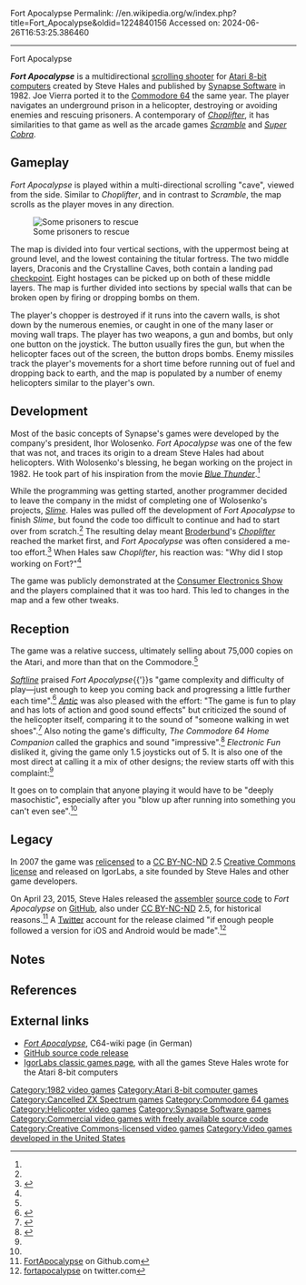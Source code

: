 Fort Apocalypse
Permalink: //en.wikipedia.org/w/index.php?title=Fort_Apocalypse&oldid=1224840156
Accessed on: 2024-06-26T16:53:25.386460



------
Fort Apocalypse
{{Short description|1982 video game}}
{{Infobox video game
|title = Fort Apocalypse
|image = Fort apocalypse fair use.jpg
|caption= UK edition. Cover art by Tim Boxell.
|developer = [[Synapse Software]]
|programmer = '''Atari 8-bit'''<br>Steve Hales<br>'''Commodore 64'''<br>Joe Vierra
|designer = Steve Hales
|publisher = Synapse Software<br>[[U.S. Gold]]
|engine = 
|released = 1982
|genre = [[Scrolling shooter]]
|modes = [[Single-player video game|Single-player]]
|platforms = [[Atari 8-bit]], [[Commodore 64]]
}}

'''''Fort Apocalypse''''' is a multidirectional [[scrolling shooter]] for [[Atari 8-bit computers]] created by Steve Hales and published by [[Synapse Software]] in 1982. Joe Vierra ported it to the [[Commodore 64]] the same year. The player navigates an underground prison in a helicopter, destroying or avoiding enemies and rescuing prisoners. A contemporary of ''[[Choplifter]]'', it has similarities to that game as well as the arcade games ''[[Scramble (video game)|Scramble]]'' and ''[[Super Cobra]]''.

== Gameplay ==
''Fort Apocalypse'' is played within a multi-directional scrolling "cave", viewed from the side. Similar to ''Choplifter'', and in contrast to ''Scramble'', the map scrolls as the player moves in any direction.

[[Image:Fort Apocalypse A800 ingame.png|left|thumb|Some prisoners to rescue]]

The map is divided into four vertical sections, with the uppermost being at ground level, and the lowest containing the titular fortress. The two middle layers, Draconis and the Crystalline Caves, both contain a landing pad [[checkpoint (video games)|checkpoint]]. Eight hostages can be picked up on both of these middle layers. The map is further divided into sections by special walls that can be broken open by firing or dropping bombs on them.

The player's chopper is destroyed if it runs into the cavern walls, is shot down by the numerous enemies, or caught in one of the many laser or moving wall traps. The player has two weapons, a gun and bombs, but only one button on the joystick. The button usually fires the gun, but when the helicopter faces out of the screen, the button drops bombs. Enemy missiles track the player's movements for a short time before running out of fuel and dropping back to earth, and the map is populated by a number of enemy helicopters similar to the player's own.

==Development==
Most of the basic concepts of Synapse's games were developed by the company's president, Ihor Wolosenko. ''Fort Apocalypse'' was one of the few that was not, and traces its origin to a dream Steve Hales had about helicopters. With Wolosenko's blessing, he began working on the project in 1982. He took part of his inspiration from the movie ''[[Blue Thunder]]''.<ref name=halcyon/>

While the programming was getting started, another programmer decided to leave the company in the midst of completing one of Wolosenko's projects, ''[[Slime (video game)|Slime]]''. Hales was pulled off the development of ''Fort Apocalypse'' to finish ''Slime'', but found the code too difficult to continue and had to start over from scratch.<ref name=halcyon/> The resulting delay meant [[Broderbund]]'s ''[[Choplifter]]'' reached the market first, and ''Fort Apocalypse'' was often considered a me-too effort.<ref>{{cite web |url=http://atarihq.com/reviews/atari8/fort_apocalypse.html  |title=AGH Atari 8-Bit Computer Review: Fort Apocalypse |website=AGH}}</ref> When Hales saw ''Choplifter'', his reaction was: "Why did I stop working on Fort?"<ref name=halcyon/>

The game was publicly demonstrated at the [[Consumer Electronics Show]]{{efn|Hales says this was the 1983 show, which took place in January. This would appear to suggest the actual release was later, or that this led to a second version.}} and the players complained that it was too hard. This led to changes in the map and a few other tweaks.

==Reception==
The game was a relative success, ultimately selling about 75,000 copies on the Atari, and more than that on the Commodore.<ref name=halcyon/>

''[[Softline (magazine)|Softline]]'' praised ''Fort Apocalypse''{{'}}s "game complexity and difficulty of play—just enough to keep you coming back and progressing a little further each time".<ref name="christie19831112">{{cite news | url=http://www.cgwmuseum.org/galleries/index.php?year=1983&pub=6&id=14 | title=Synapse Takes Off | work=Softline | date=Nov–Dec 1983 | accessdate=29 July 2014 | author=Christie, Andrew | pages=21}}</ref> ''[[Antic (magazine)|Antic]]'' was also pleased with the effort: "The game is fun to play and has lots of action and good sound effects" but criticized the sound of the helicopter itself, comparing it to the sound of "someone walking in wet shoes".<ref>{{cite journal |first= Roy |last=Wolford |url=http://www.atarimagazines.com/v2n5/productreviews.html |title= Ft. Apocalypse |journal=Antic |date=August 1983 }}</ref> Also noting the game's difficulty, ''The Commodore 64 Home Companion'' called the graphics and sound "impressive".<ref name=C64HC>{{cite web|url=https://archive.org/stream/The_Commodore_64_Home_Companion#page/n177/mode/2up|first=George | last = Beekman | title=Sirius Software |work=The Commodore 64 Home Companion|year=1984|access-date=August 19, 2016|pages=176–177}}</ref> ''Electronic Fun'' disliked it, giving the game only 1.5 joysticks out of 5. It is also one of the most direct at calling it a mix of other designs; the review starts off with this complaint:<ref name=efun/>

{{quote|What happens when you mix ''Defender'', ''Scramble'' and ''Chopper Rescue'' together, and put them out as one game? About the same thing as mixing ice cream, spaghetti and steak. By themselves they're each terrific, but when mixed together they make something that you don't even want to think about. This is what happened in ''Fort Apocalypse''.<ref name=efun>{{cite journal |first=Paul |last=Backer |url=https://archive.org/details/Electronic_Fun_with_Computer_Games_Vol_01_No_09_1983-07_Fun_Games_Publishing_US |journal=Electronic Fun with Computer & Games |date=August 1983 |page=65 |title=Fort Apocalypse}}</ref>}}

It goes on to complain that anyone playing it would have to be "deeply masochistic", especially after you "blow up after running into something you can't even see".<ref name=efun/>

==Legacy==
In 2007 the game was [[Software relicensing|relicensed]] to a [[CC BY-NC-ND]] 2.5 [[Creative Commons license]] and released on IgorLabs, a site founded by Steve Hales and other game developers.

On April 23, 2015, Steve Hales released the [[assembly language|assembler]] [[source code]] to ''Fort Apocalypse'' on [[GitHub]], also under [[CC BY-NC-ND]] 2.5, for historical reasons.<ref>[https://github.com/heyigor/FortApocalypse FortApocalypse] on Github.com</ref> A [[Twitter]] account for the release claimed "if enough people followed a version for iOS and Android would be made".<ref>[https://twitter.com/fortapocalypse fortapocalypse] on twitter.com</ref>

==Notes==
{{notelist}}

==References==
{{reflist|refs=
<ref name=halcyon>{{cite book|url=https://dadgum.com/halcyon/BOOK/HALES.HTM |title=Halcyon Days: Interviews with Classic Computer and Video Game Programmers |date=1997}}</ref>
}}

==External links==
* [http://www.c64-wiki.de/index.php/Fort_Apocalypse ''Fort Apocalypse''], C64-wiki page (in German)
* [https://twitter.com/fortapocalypse GitHub source code release]
* [http://www.igorlabs.com/classic-games IgorLabs classic games page], with all the games Steve Hales wrote for the Atari 8-bit computers

[[Category:1982 video games]]
[[Category:Atari 8-bit computer games]]
[[Category:Cancelled ZX Spectrum games]]
[[Category:Commodore 64 games]]
[[Category:Helicopter video games]]
[[Category:Synapse Software games]]
[[Category:Commercial video games with freely available source code]]
[[Category:Creative Commons-licensed video games]]
[[Category:Video games developed in the United States]]
